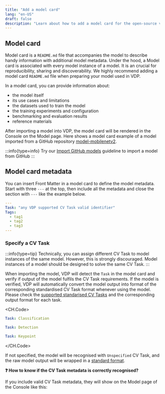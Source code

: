 ```yaml
---
title: "Add a model card"
lang: "en-US"
draft: false
description: "Learn about how to add a model card for the open-source visual data ETL tool VDP https://github.com/instill-ai/vdp"
---
```


## Model card

Model card is a `README.md` file that accompanies the model to describe handy information with additional model metadata. Under the hood, a Model card is associated with every model instance of a model.
It is an crucial for reproducibility, sharing and discoverability. We highly recommend adding a model card `README.md` file when preparing your model used in VDP.

In a model card, you can provide information about:

- the model itself
- its use cases and limitations
- the datasets used to train the model
- the training experiments and configuration
- benchmarking and evaluation results
- reference materials

After importing a model into VDP, the model card will be rendered in the Console on the Model page.
Here shows a model card example of a model imported from a GitHub repository [model-mobilenetv2](https://github.com/instill-ai/model-mobilenetv2).

<ZoomableImg
  src="/docs-assets/prepare-models/console-model-card.png"
  alt="Model card in VDP Console"
/>

:::info{type=info}
Try our [Import GitHub models](/docs/import-models/github) guideline to import a model from GitHub
:::

## Model card metadata

You can insert Front Matter in a model card to define the model metadata.
Start with three `---` at the top, then include all the metadata and close the section with `---` like the example below.

```yaml README.md
---
Task: "any VDP supported CV Task valid identifier"
Tags:
  - tag1
  - tag2
  - tag3
---
```

### Specify a CV Task

:::info{type=tip}
Technically, you can assign different CV Task to model instances of the same model.
However, this is strongly discouraged. Model instances of a model should be designed to solve the same CV Task.
:::

When importing the model, VDP will detect the `Task` in the model card and verify if output of the model fulfils the CV Task requirements.
If the model is verified, VDP will automatically convert the model output into format of the corresponding standardised CV Task format whenever using the model.
Please check the [supported standarised CV Tasks](/docs/core-concepts/cv-task) and the corresponding output format for each task.

<CH.Code>

```yaml image-classification
Task: Classification
```

```yaml object-detection
Task: Detection
```

```yaml keypoint-detection
Task: Keypoint
```

</CH.Code>

If not specified, the model will be recognised with `Unspecified` CV Task,
and the raw model output will be wrapped in a [standard format](/docs/core-concepts/cv-task#what-if-my-task-is-not-standardised-by-by-vdp-yet).

**❓ How to know if the CV Task metadata is correctly recognised?**

If you include valid CV Task metadata, they will show on the Model page of the Console like this:

<ZoomableImg
  src="/docs-assets/prepare-models/console-model-cv-task-label.png"
  alt="Model CV Task label in VDP Console"
/>
